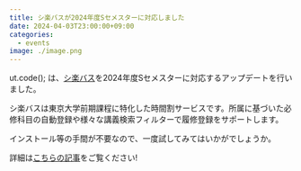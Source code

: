 ```yaml
---
title: シ楽バスが2024年度Sセメスターに対応しました
date: 2024-04-03T23:00:00+09:00
categories:
  - events
image: ./image.png
---
```


ut.code(); は、[シ楽バス](https://syllabus.utcode.net/)を2024年度Sセメスターに対応するアップデートを行いました。

シ楽バスは東京大学前期課程に特化した時間割サービスです。所属に基づいた必修科目の自動登録や様々な講義検索フィルターで履修登録をサポートします。

インストール等の手間が不要なので、一度試してみてはいかがでしょうか。

詳細は[こちらの記事](/projects/syllabus/)をご覧ください!
